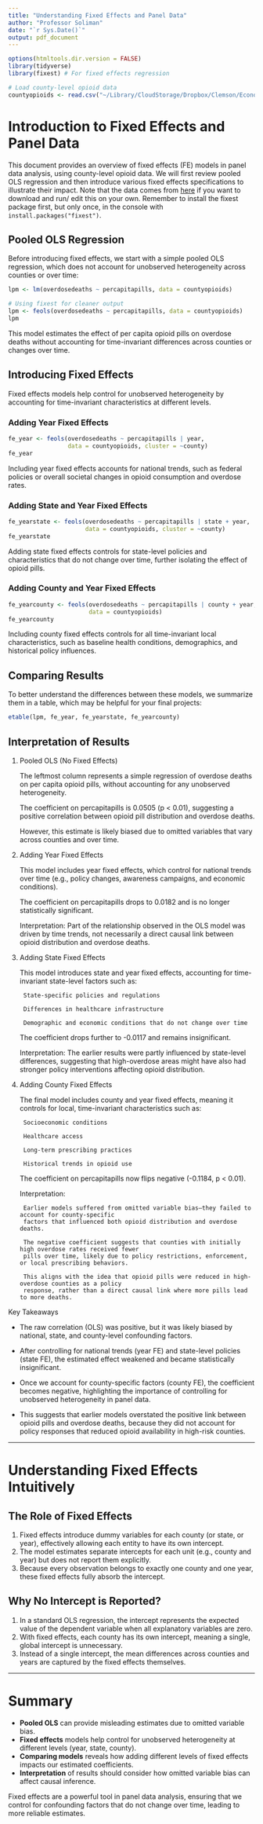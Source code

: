 ```yaml
---
title: "Understanding Fixed Effects and Panel Data"
author: "Professor Soliman"
date: "`r Sys.Date()`"
output: pdf_document
---
```


```r
options(htmltools.dir.version = FALSE)
library(tidyverse)
library(fixest) # For fixed effects regression

# Load county-level opioid data
countyopioids <- read.csv("~/Library/CloudStorage/Dropbox/Clemson/Econometrics Course/data for tasks/countyleveldataonopioids.csv")

```

# Introduction to Fixed Effects and Panel Data

This document provides an overview of fixed effects (FE) models in panel data analysis, using county-level opioid data. We will first review pooled OLS regression and then introduce various fixed effects specifications to illustrate their impact. Note that the data comes from [here](https://github.com/adamsoliman/IntroEconometrics/blob/master/data%20for%20tasks/countyleveldataonopioids.csv) if you want to download and run/ edit this on your own. Remember to install the fixest package first, but only once, in the console with `install.packages("fixest")`.

## Pooled OLS Regression

Before introducing fixed effects, we start with a simple pooled OLS regression, which does not account for unobserved heterogeneity across counties or over time:

```r
lpm <- lm(overdosedeaths ~ percapitapills, data = countyopioids) 

# Using fixest for cleaner output
lpm <- feols(overdosedeaths ~ percapitapills, data = countyopioids)
lpm
```

This model estimates the effect of per capita opioid pills on overdose deaths without accounting for time-invariant differences across counties or changes over time.

## Introducing Fixed Effects

Fixed effects models help control for unobserved heterogeneity by accounting for time-invariant characteristics at different levels.

### Adding Year Fixed Effects

```r
fe_year <- feols(overdosedeaths ~ percapitapills | year, 
                 data = countyopioids, cluster = ~county)
fe_year
```
Including year fixed effects accounts for national trends, such as federal policies or overall societal changes in opioid consumption and overdose rates.

### Adding State and Year Fixed Effects

```r
fe_yearstate <- feols(overdosedeaths ~ percapitapills | state + year, 
                      data = countyopioids, cluster = ~county)
fe_yearstate
```
Adding state fixed effects controls for state-level policies and characteristics that do not change over time, further isolating the effect of opioid pills.

### Adding County and Year Fixed Effects

```r
fe_yearcounty <- feols(overdosedeaths ~ percapitapills | county + year, 
                       data = countyopioids)
fe_yearcounty
```
Including county fixed effects controls for all time-invariant local characteristics, such as baseline health conditions, demographics, and historical policy influences.

## Comparing Results

To better understand the differences between these models, we summarize them in a table, which may be helpful for your final projects:

```r
etable(lpm, fe_year, fe_yearstate, fe_yearcounty)
```

## Interpretation of Results

1. Pooled OLS (No Fixed Effects)

    The leftmost column represents a simple regression of overdose deaths on per capita opioid pills, without accounting for any unobserved heterogeneity.

    The coefficient on percapitapills is 0.0505 (p < 0.01), suggesting a positive correlation between opioid pill distribution and overdose deaths.

    However, this estimate is likely biased due to omitted variables that vary across counties and over time.

2. Adding Year Fixed Effects

    This model includes year fixed effects, which control for national trends over time (e.g., policy changes, awareness campaigns, and economic conditions).

    The coefficient on percapitapills drops to 0.0182 and is no longer statistically significant.

    Interpretation: Part of the relationship observed in the OLS model was driven by time trends, not necessarily a direct causal link between opioid distribution and overdose deaths.

3. Adding State Fixed Effects

    This model introduces state and year fixed effects, accounting for time-invariant state-level factors such as:

        State-specific policies and regulations

        Differences in healthcare infrastructure

        Demographic and economic conditions that do not change over time

    The coefficient drops further to -0.0117 and remains insignificant.

    Interpretation: The earlier results were partly influenced by state-level differences, suggesting that high-overdose areas might have also had stronger policy interventions affecting opioid distribution.

4. Adding County Fixed Effects

    The final model includes county and year fixed effects, meaning it controls for local, time-invariant characteristics such as:

        Socioeconomic conditions

        Healthcare access

        Long-term prescribing practices

        Historical trends in opioid use

    The coefficient on percapitapills now flips negative (-0.1184, p < 0.01).

    Interpretation:

        Earlier models suffered from omitted variable bias—they failed to account for county-specific 
        factors that influenced both opioid distribution and overdose deaths.

        The negative coefficient suggests that counties with initially high overdose rates received fewer 
        pills over time, likely due to policy restrictions, enforcement, or local prescribing behaviors.

        This aligns with the idea that opioid pills were reduced in high-overdose counties as a policy 
        response, rather than a direct causal link where more pills lead to more deaths.

Key Takeaways

- The raw correlation (OLS) was positive, but it was likely biased by national, state, and county-level confounding factors.

- After controlling for national trends (year FE) and state-level policies (state FE), the estimated effect weakened and became statistically insignificant.

- Once we account for county-specific factors (county FE), the coefficient becomes negative, highlighting the importance of controlling for unobserved heterogeneity in panel data.

- This suggests that earlier models overstated the positive link between opioid pills and overdose deaths, because they did not account for policy responses that reduced opioid availability in high-risk counties.

---

# Understanding Fixed Effects Intuitively

## The Role of Fixed Effects

1. Fixed effects introduce dummy variables for each county (or state, or year), effectively allowing each entity to have its own intercept.
2. The model estimates separate intercepts for each unit (e.g., county and year) but does not report them explicitly.
3. Because every observation belongs to exactly one county and one year, these fixed effects fully absorb the intercept.

## Why No Intercept is Reported?

1. In a standard OLS regression, the intercept represents the expected value of the dependent variable when all explanatory variables are zero.
2. With fixed effects, each county has its own intercept, meaning a single, global intercept is unnecessary.
3. Instead of a single intercept, the mean differences across counties and years are captured by the fixed effects themselves.

---

# Summary

- **Pooled OLS** can provide misleading estimates due to omitted variable bias.
- **Fixed effects** models help control for unobserved heterogeneity at different levels (year, state, county).
- **Comparing models** reveals how adding different levels of fixed effects impacts our estimated coefficients.
- **Interpretation** of results should consider how omitted variable bias can affect causal inference.

Fixed effects are a powerful tool in panel data analysis, ensuring that we control for confounding factors that do not change over time, leading to more reliable estimates.
